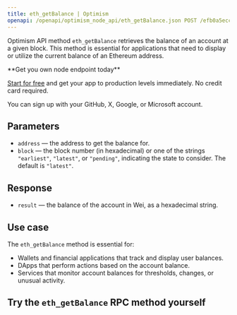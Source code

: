 ---
title: eth_getBalance | Optimism
openapi: /openapi/optimism_node_api/eth_getBalance.json POST /efb0a5eccd2caa5135eb54eba6f7f300
---

Optimism API method `eth_getBalance` retrieves the balance of an account at a given block. This method is essential for applications that need to display or utilize the current balance of an Ethereum address.

<Check>
**Get you own node endpoint today**

[Start for free](https://console.chainstack.com/) and get your app to production levels immediately. No credit card required.

You can sign up with your GitHub, X, Google, or Microsoft account.
</Check>


## Parameters

* `address` — the address to get the balance for.
* `block` — the block number (in hexadecimal) or one of the strings `"earliest"`, `"latest"`, or `"pending"`, indicating the state to consider. The default is `"latest"`.

## Response

* `result` — the balance of the account in Wei, as a hexadecimal string.

## Use case

The `eth_getBalance` method is essential for:

* Wallets and financial applications that track and display user balances.
* DApps that perform actions based on the account balance.
* Services that monitor account balances for thresholds, changes, or unusual activity.

## Try the `eth_getBalance` RPC method yourself